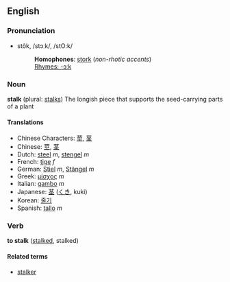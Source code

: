 ==English==
===Pronunciation===
*stôk, /stɔːk/, /stO:k/
*:'''Homophones''': [[stork]] (''non-rhotic accents'')
*:[[Rhymes:English:-ɔːk|Rhymes: -ɔːk]]

===Noun===
'''stalk''' (plural: [[stalks]])
The longish piece that supports the seed-carrying parts of a plant

====Translations====
*Chinese Characters: [[莖]], [[茎]]
*Chinese: [[莖]], [[茎]]
*Dutch: [[steel]] ''m'', [[stengel]] ''m''
*French: [[tige]] ''f''
*German: [[Stiel]] ''m'', [[Stängel]] ''m''
*Greek: [[μίσχος]] ''m''
*Italian: [[gambo]] ''m''
*Japanese: [[茎]] ([[くき]], kuki)
*Korean: [[줄기]]
*Spanish: [[tallo]] ''m''

===Verb===
'''to stalk''' ([[stalked]], stalked)

====Related terms====
*[[stalker]]